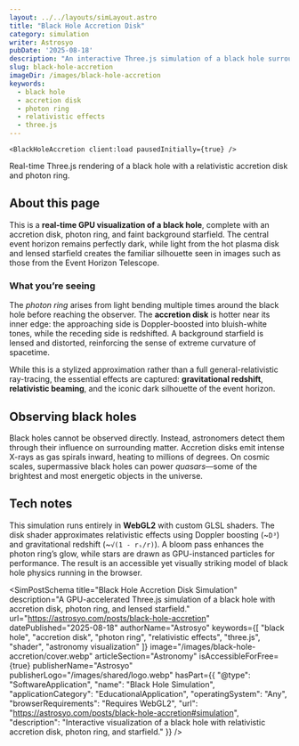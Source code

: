 ```yaml
---
layout: ../../layouts/simLayout.astro
title: "Black Hole Accretion Disk"
category: simulation
writer: Astrosyo
pubDate: '2025-08-18'
description: "An interactive Three.js simulation of a black hole surrounded by a glowing accretion disk, photon ring, and starfield background."
slug: black-hole-accretion
imageDir: /images/black-hole-accretion
keywords:
  - black hole
  - accretion disk
  - photon ring
  - relativistic effects
  - three.js
---
```



    <BlackHoleAccretion client:load pausedInitially={true} />

  <figcaption class="sim-caption">
    Real-time Three.js rendering of a black hole with a relativistic accretion disk and photon ring.
  </figcaption>

<div class="sim-article">
  <h2 id="about-this-page">About this page</h2>
  <p>
    This is a <strong>real-time GPU visualization of a black hole</strong>, complete with an accretion disk, photon ring, and faint background starfield. 
    The central event horizon remains perfectly dark, while light from the hot plasma disk and lensed starfield creates the familiar silhouette seen in images such as those from the Event Horizon Telescope.
  </p>

  <h3 id="what-youre-seeing">What you’re seeing</h3>
  <p>
    The <em>photon ring</em> arises from light bending multiple times around the black hole before reaching the observer. 
    The <strong>accretion disk</strong> is hotter near its inner edge: the approaching side is Doppler-boosted into bluish-white tones, while the receding side is redshifted. 
    A background starfield is lensed and distorted, reinforcing the sense of extreme curvature of spacetime.
  </p>

  <p>
    While this is a stylized approximation rather than a full general-relativistic ray-tracing, the essential effects are captured: 
    <strong>gravitational redshift</strong>, <strong>relativistic beaming</strong>, and the iconic dark silhouette of the event horizon.
  </p>

  <h2 id="observing-black-holes">Observing black holes</h2>
  <p>
    Black holes cannot be observed directly. Instead, astronomers detect them through their influence on surrounding matter. 
    Accretion disks emit intense X-rays as gas spirals inward, heating to millions of degrees. 
    On cosmic scales, supermassive black holes can power <em>quasars</em>—some of the brightest and most energetic objects in the universe.
  </p>

  <h2 id="tech-notes">Tech notes</h2>
  <p>
    This simulation runs entirely in <strong>WebGL2</strong> with custom GLSL shaders. 
    The disk shader approximates relativistic effects using Doppler boosting (~<code>D³</code>) and gravitational redshift (~<code>√(1 - rₛ/r)</code>). 
    A bloom pass enhances the photon ring’s glow, while stars are drawn as GPU-instanced particles for performance. 
    The result is an accessible yet visually striking model of black hole physics running in the browser.
  </p>
</div>

<SimPostSchema
  title="Black Hole Accretion Disk Simulation"
  description="A GPU-accelerated Three.js simulation of a black hole with accretion disk, photon ring, and lensed starfield."
  url="https://astrosyo.com/posts/black-hole-accretion"
  datePublished="2025-08-18"
  authorName="Astrosyo"
  keywords={[
    "black hole",
    "accretion disk",
    "photon ring",
    "relativistic effects",
    "three.js",
    "shader",
    "astronomy visualization"
  ]}
  image="/images/black-hole-accretion/cover.webp"
  articleSection="Astronomy"
  isAccessibleForFree={true}
  publisherName="Astrosyo"
  publisherLogo="/images/shared/logo.webp"
  hasPart={{
    "@type": "SoftwareApplication",
    "name": "Black Hole Simulation",
    "applicationCategory": "EducationalApplication",
    "operatingSystem": "Any",
    "browserRequirements": "Requires WebGL2",
    "url": "https://astrosyo.com/posts/black-hole-accretion#simulation",
    "description": "Interactive visualization of a black hole with relativistic accretion disk, photon ring, and starfield."
  }}
/>
